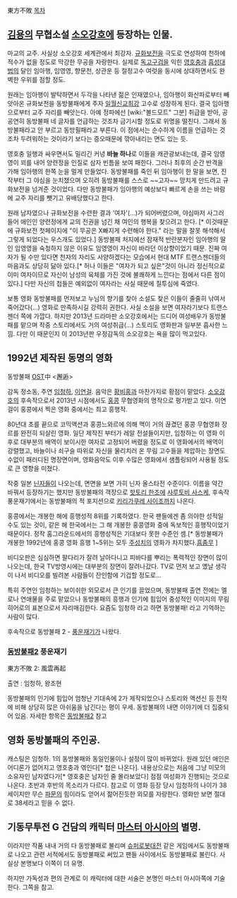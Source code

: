 東方不敗
[[목차]]
== [[김용]]의 무협소설 [[소오강호]]에 등장하는 인물. ==
마교의 교주. 사실상 소오강호 세계관에서 최강자. 
[[규화보전]]을 극도로 연성하여 천하에 적수가 없을 정도로 막강한 무공을 자랑한다. 실제로 [[독고구검]]을 익힌 [[영호충]]과 [[흡성대법]]의 달인 임아행, 임영영, 향문천, 상관운 등 절정고수 여럿을 동시에 상대하면서도 완벽한 우위를 점할 정도.

원래는 임아행이 발탁하면서 두각을 나타낸 젊은 인재였으나, 임아행이 화산파로부터 빼앗아온 규화보전을 동방불패에게 주자 [[일월신교]]최강 고수로 성장하게 된다. 결국 임아행으로부터 교주 자리를 빼앗는다. 아예 정파에선 [wiki:"볼드모트" 그분] 취급을 받아, 공공연히 동방불패 네 글자를 언급하는 것조차 금기시할 정도로 위명을 떨친다. 그래서 동방불패라고 안 부르고 동방필패라고 부른다. 이 점에서는 순수하게 이름을 언급하는 것 조차 두려워하는 것이라기 보다는 증오때문에 깎아내리는 면도 있는 듯.

영호충 일행과 싸우면서도 밀리긴 커녕 '''바늘 하나'''로 이들을 캐관광보내는데, 결국 임영영이 꾀를 내어 양련정을 인질로 삼자 빈틈을 보여 패한다. 그러나 최후의 순간 반격을 가해 임아행의 한쪽 눈을 멀게 만들었다. 
동방불패를 죽인 뒤 임아행이 한 말을 보면, 진작부터 그 야심을 눈치챘으며 오히려 동방불패를 스스로 ~~고자~~ 망치게 만드려고 규화보전을 넘겨준 것이었다. 다만 동방불패가 임아행의 예상보다 빠르게 손을 쓰는 바람에 교주 자리를 뺏기고 유배당했다고 한다.

원래 남자였으나 규화보전을 수련한 결과 '여자'(...)가 되어버렸으며, 야심마저 사그러들어 애인인 양련정에게 교의 전권을 넘긴 채 여인의 행복을 찾으려고 한다. [* 이것때문에 규화보전 첫페이지에 "이 무공은 X빠지게 수련해야 한다." 라는 말을 잘못 해석해서 그렇게 되었다는 우스개도 있었다.]
동방불패 처지에선 잠재적 반란분자인 임아행의 딸인 임영영을 숙청하지 않은 이유도 임영영이 자신이 바라던 이상향이었기 때문. 진짜 여자가 될 수만 있다면 천자의 자리도 사양하겠다는 모습에서 현대 MTF 트랜스젠더들의 마음과도 상당히 닮아 있다.[* 허나 이들은 "여자가 되고 싶은"것이 아니라 정신적으로 이미 여자이므로 자신이 남성의 육체를 가진 것에 불쾌하게 느낀다는 점에서 다른 점이 있다.]   다만 자신의 첩들은 예외없이 여자라는 사실 때문에 질투심에 죽였다.

보통 영화 동방불패를 먼저보고 누님의 향기를 찾아 소설도 찾은 이들이 줄줄히 낚여서 죽어갔다(…) 영화로 만족하시길 강력히 권한다. 사실 소설을 보면 여자라기보다 트랜스젠더 쪽에 가깝다. 하지만 2013년 드라마판 소오강호에서는 드디어 여성배우가 동방불패를 맡으며 작중 스토리에서도 거의 여성취급(…) 스토리도 영화판과 일부분 흡사한 느낌. 다만 이 때문인지 이 2013년판 우정감독의 소오강호는 욕을 많이 먹고있다.

== 1992년 제작된 동명의 영화 ==
{{{#!HTML 
<object width="480" height="385"><param name="movie" value="http://www.youtube.com/v/BIQmllQX75A?fs=1&amp;hl=ko_KR"></param><param name="allowFullScreen" value="true"></param><param name="allowscriptaccess" value="always"></param><embed src="http://www.youtube.com/v/BIQmllQX75A?fs=1&amp;hl=ko_KR" type="application/x-shockwave-flash" allowscriptaccess="always" allowfullscreen="true" width="480" height="385"></embed></object>}}}
동방불패 [[OST]]中 <邂逅>

감독 정소동, 주연 [[임청하]], [[이연걸]]. 음악은 [[황비홍]]과 마찬가지로 황점이 맡았다. [[소오강호]]의 후속작으로서 2013년 시점에서도 [[홍콩]] 무협영화의 명작으로 평가받고 있다. 이연걸이 홍콩에서 찍은 영화 중에서는 최고 흥행작.

80년대 초를 끝으로 코믹액션과 홍콩느와르에 의해 맥이 거의 끊겼던 홍콩 무협영화 장르를 완전히 되살린 영화. 일단 제작진 부터가 레알 전설들이지만, 임청하는 이 영화 이후로 대부분의 배역이 보이시한 여자로 고정되어 버렸을 정도로 이 영화에서의 배역이 강렬했고, 바늘이나 쇠구슬 따위로 자신을 물리치러 온 무림 고수들을 제압하는 장면도 수없이 패러디된 명장면이며, 영화음악도 이후 수많은 영화에서 샘플링되어 사용될 정도로 큰 영향을 미쳤다.

작중 일본 [[닌자]]들이 나오는데, 면면을 보면 가히 닌자 올스타전 수준이다. 이름을 약간 바꿔서 등장하기는 했지만 동방불패의 객장으로 [[핫토리 한조]]에 [[사루토비 사스케]], 후속작 풍운재기에서는 동방불패의 적 포지션으로 [[키리가쿠레 사이조]]까지 나온다.

홍콩에서는 개봉한 해에 흥행성적 8위를 기록하였다. 한국 팬들에겐 좀 의아한 성적일 수도 있는 것이, 같은 해 한국에서는 그 해 개봉한 홍콩영화 중에 독보적인 흥행작이었기 때문이다. 정작 홈그라운드에서의 흥행성적은 기대보다 못한 수준인 셈.[* 동방불패가 개봉한 1992년에 홍콩 영화 흥행 1~5위는 모두 [[주성치]]의 영화가 차지했다.[[흠좀무]] ]

비디오판은 심심하면 팔다리가 잘려 날아다니고 피바다를 뿌리는 폭력적인 장면이 많이 나오는데, 한국 TV방영시에는 대부분의 장면이 잘려나갔다. TV로 먼저 보고 옜날 생각이 나서 비디오를 빌려본 사람들이 잔인함에 기겁할 정도로...

특히 주연인 임청하는 보이쉬한 외모로서 큰 인기를 끌었으며, 동방불패 출연 전에는 멜로나 연애물을 주로 맡았으나 동방불패의 흥행과 인기에 힘입어 중성적인 이미지의 무림히어로의 표본으로서 자리매김한다. 요즘도 임청하 라고 하면 동방불패! 라고 기억하는 사람이 많다.


후속작으로 동방불패 2 - [[풍운재기]]가 나왔다.

=== [[동방불패2]] 풍운재기 ===
東方不敗 2: 風雲再起

출연 : 임청하, 왕조현


동방불패의 인기에 힘입어 엄청난 기대속에 2가 제작되었으나 스토리와 액션신 등 전작에 비해 상당히 많은 아쉬움을 남긴다는 평이 우세. 동방불패의 내면 이야기에 더 집중되어 있음. 자세한 항목은 [[동방불패2]] 참고



== 영화 동방불패의 주인공. ==
캐스팅은 임청하. 1의 동방불패와 동일인물이나 설정이 많이 바뀌었다. 원래 있던 애인은 어디론가 없어지고 영호충과 엮인다[* 첩은 나온다]. 내용상으로는 처음에 그냥 미모의 소유자인 남자였다가[* 영호충은 남자인 줄 몰라보았다] 점점 여성화가 진행되는 것으로 나온다. 초반과 후반의 목소리가 다르다. 참고로 이 영화 등장 당시 임청하의 나이가 38세이지만 무슨 [[파문]]의 힘이라도 얻어서 젊어진듯한 외모를 자랑한다. 영화만 보면 절대로 38세라고 믿을 수 없다.

== 기동무투전 G 건담의 캐릭터 [[마스터 아시아]]의 별명. ==
이라지만 작품 내내 거의 다 동방불패로 불리며 [[슈퍼로봇대전]] 같은 게임에서도 동방불패로 나오고 관련 서적에서도 동방불패로 써있고 팬들 사이에서도 동방불패로 불린다. 사실상 본명보다 이쪽이 더 유명. 

하지만 가독성과 편의 관계로 이 캐릭터에 대한 서술은 본명인 마스터 아시아쪽에 기술한다. 그쪽을 참고. 

